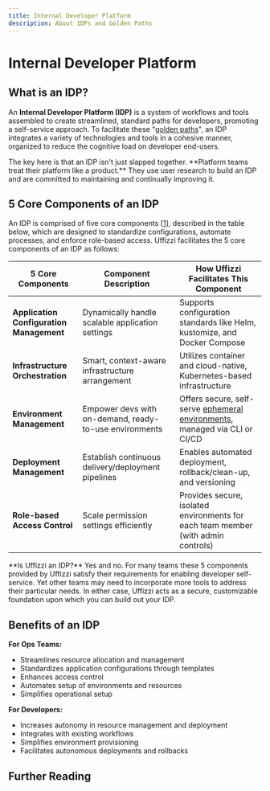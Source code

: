 ```yaml
---
title: Internal Developer Platform
description: About IDPs and Golden Paths
---
```



# Internal Developer Platform

## What is an IDP? 

An **Internal Developer Platform (IDP)** is a system of workflows and tools assembled to create streamlined, standard paths for developers, promoting a self-service approach. To facilitate these "[golden paths](https://engineering.atspotify.com/2020/08/how-we-use-golden-paths-to-solve-fragmentation-in-our-software-ecosystem/)", an IDP integrates a variety of technologies and tools in a cohesive manner, organized to reduce the cognitive load on developer end-users. 

<Callout>
The key here is that an IDP isn't just slapped together. **Platform teams treat their platform like a product.** They use user research to build an IDP and are committed to maintaining and continually improving it.
</Callout>

## 5 Core Components of an IDP

An IDP is comprised of five core components [[1](https://internaldeveloperplatform.org/core-components/)], described in the table below, which are designed to standardize configurations, 
automate processes, and enforce role-based access. Uffizzi facilitates the 5 core components of an IDP as follows:

| 5 Core Components                     | Component Description                                         | How Uffizzi Facilitates This Component                               |
|---------------------------------------|-----------------------------------------------------|---------------------------------------------------------|
| **Application Configuration Management** | Dynamically handle scalable application settings   | Supports configuration standards like Helm, kustomize, and Docker Compose |
| **Infrastructure Orchestration**        | Smart, context-aware infrastructure arrangement    | Utilizes container and cloud-native, Kubernetes-based infrastructure  |
| **Environment Management**              | Empower devs with on-demand, ready-to-use environments | Offers secure, self-serve [ephemeral environments](ephemeral-environments), managed via CLI or CI/CD |
| **Deployment Management**               | Establish continuous delivery/deployment pipelines | Enables automated deployment, rollback/clean-up, and versioning  |
| **Role-based Access Control**           | Scale permission settings efficiently              | Provides secure, isolated environments for each team member (with admin controls) |

<Callout>
**Is Uffizzi an IDP?**
Yes and no. For many teams these 5 components provided by Uffizzi satisfy their requirements for enabling developer self-service. Yet other teams may need to incorporate more tools to address their particular needs. In either case, Uffizzi acts as a secure, customizable foundation upon which you can build out your IDP. 
</Callout>

## Benefits of an IDP

**For Ops Teams:**
- Streamlines resource allocation and management
- Standardizes application configurations through templates
- Enhances access control
- Automates setup of environments and resources
- Simplifies operational setup

**For Developers:**
- Increases autonomy in resource management and deployment
- Integrates with existing workflows
- Simplifies environment provisioning
- Facilitates autonomous deployments and rollbacks

## Further Reading

<Cards num={2}>
  <Cards.Card
    arrow
    title="Platform Engineering"
    href="/core-concepts/platform-engineering"
  >
  </Cards.Card>
  <Cards.Card
    arrow
    title="Ephemeral Environments"
    href="/core-concepts/ephemeral-environments"
  >
  </Cards.Card>
</Cards>